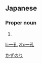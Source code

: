 ==Japanese==
{{ja-kanjitab|一|孔}}

===Proper noun===
{{ja-pos|proper|かずのり}}

# {{given name|male|lang=ja}}

[[Category:Japanese male given names|かずのり]]

[[li:一孔]]
[[zh:一孔]]